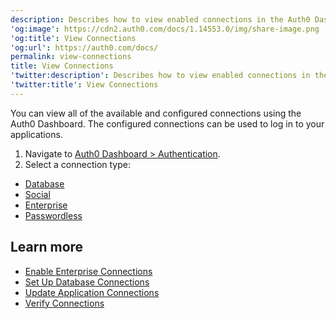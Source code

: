 ```yaml
---
description: Describes how to view enabled connections in the Auth0 Dashboard.
'og:image': https://cdn2.auth0.com/docs/1.14553.0/img/share-image.png
'og:title': View Connections
'og:url': https://auth0.com/docs/
permalink: view-connections
title: View Connections
'twitter:description': Describes how to view enabled connections in the Auth0 Dashboard.
'twitter:title': View Connections
---
```

You can view all of the available and configured connections using the <Tooltip tip="Auth0 Dashboard: Auth0's main product to configure your services." cta="View Glossary" href="/docs/glossary?term=Auth0+Dashboard">Auth0 Dashboard</Tooltip>. The configured connections can be used to log in to your applications.

1. Navigate to [Auth0 Dashboard > Authentication](https://manage.auth0.com/#/connections).
2. Select a connection type:

* [Database](https://manage.auth0.com/#/connections/database)
* [Social](https://manage.auth0.com/#/connections/social)
* [Enterprise](https://manage.auth0.com/#/connections/enterprise)
* [Passwordless](https://manage.auth0.com/#/connections/passwordless)

## Learn more

* [Enable Enterprise Connections](/docs/authenticate/identity-providers/enterprise-identity-providers/enable-enterprise-connections)
* [Set Up Database Connections](/docs/get-started/applications/set-up-database-connections)
* [Update Application Connections](/docs/get-started/applications/update-application-connections)
* [Verify Connections](/docs/troubleshoot/basic-issues/verify-connections)